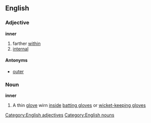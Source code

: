 == English ==
=== Adjective ===
'''inner'''
# farther [[within]]
# [[internal]]
==== Antonyms ====
* [[outer]]
===Noun===
'''inner'''
#{{cricket}} A thin [[glove]] wirn [[inside]] [[batting glove]]s or [[wicket-keeping gloves]]
[[Category:English adjectives]]
[[Category:English nouns]]